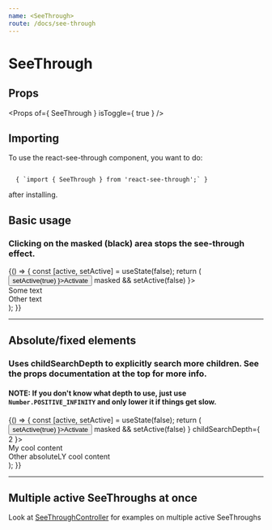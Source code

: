 ```yaml
---
name: <SeeThrough>
route: /docs/see-through
---
```



# SeeThrough

## Props

<Props of={ SeeThrough } isToggle={ true } />

## Importing
To use the react-see-through component, you want to do:

<code>
  { `import { SeeThrough } from 'react-see-through';` }
</code>

after installing.

## Basic usage
### Clicking on the masked (black) area stops the see-through effect.

<Playground>
  {() => {
    const [active, setActive] = useState(false);
    return (
      <div style={{ padding: '60px' }}>
        <button onClick={ () => setActive(true) }>Activate</button>
        <SeeThrough active={ active } onClick={ masked => masked && setActive(false) }>
          <div>Some text</div>
          <div>Other text</div>
        </SeeThrough>
      </div>
    );
  }}
</Playground>

---

## Absolute/fixed elements
### Uses childSearchDepth to explicitly search more children. See the props documentation at the top for more info.
#### NOTE: If you don't know what depth to use, just use `Number.POSITIVE_INFINITY` and only lower it if things get slow.

<Playground>
  {() => {
    const [active, setActive] = useState(false);
    return (
      <div style={{ padding: '60px' }}>
        <button onClick={ () => setActive(true) }>Activate</button>
        <SeeThrough active={ active } onClick={ masked => masked && setActive(false) } childSearchDepth={ 2 }>
          <div>
            <div>My cool content</div>
            <div style={{ position: 'absolute', left: 50 }}>Other absoluteLY cool content</div>
          </div>
        </SeeThrough>
      </div>
    );
  }}
</Playground>

---

## Multiple active SeeThroughs at once
Look at [SeeThroughController](/docs/see-through-controller) for examples on multiple active SeeThroughs
